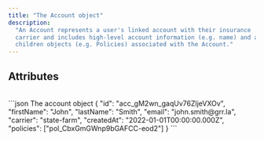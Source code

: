 ```yaml
---
title: "The Account object"
description:
  "An Account represents a user's linked account with their insurance
  carrier and includes high-level account information (e.g. name) and any
  children objects (e.g. Policies) associated with the Account."
---
```


## Attributes

<br />

<ParamField body="id" type="string" required />

<ParamField body="carrier" type="string" required />

<ParamField body="firstName" type="string" required />

<ParamField body="lastName" type="string" required />

<ParamField body="phone" type="string" />

<ParamField body="email" type="string" />

<ParamField body="policies" type="string" required />

<ParamField body="createdAt" type="string" required />

<ParamField body="modifiedAt" type="string" />

<RequestExample>
```json The account object
{
  "id": "acc_gM2wn_gaqUv76ZljeVXOv",
  "firstName": "John",
  "lastName": "Smith",
  "email": "john.smith@grr.la",
  "carrier": "state-farm",
  "createdAt": "2022-01-01T00:00:00.000Z",
  "policies": ["pol_CbxGmGWnp9bGAFCC-eod2"]
}
```
</RequestExample>
